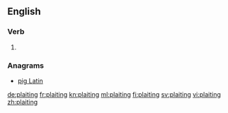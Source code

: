 ==English==

===Verb===
{{head|en}}

# {{present participle of|plait|lang=en}}

===Anagrams===
* [[pig Latin#English|pig Latin]]

[[de:plaiting]]
[[fr:plaiting]]
[[kn:plaiting]]
[[ml:plaiting]]
[[fi:plaiting]]
[[sv:plaiting]]
[[vi:plaiting]]
[[zh:plaiting]]